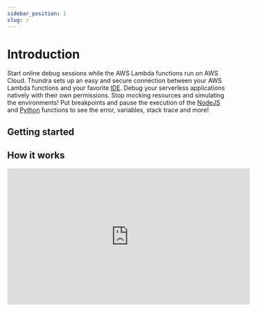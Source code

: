 ```yaml
---
sidebar_position: 1
slug: /
---
```


# Introduction

Start online debug sessions while the AWS Lambda functions run on AWS Cloud. 
Thundra sets up an easy and secure connection between your AWS Lambda functions and 
your favorite [IDE](#getting-started). Debug your serverless applications natively with their own permissions. 
Stop mocking resources and simulating the environments! Put breakpoints and pause
the execution of the [NodeJS](/configuration/nodejs) and [Python](/configuration/python) functions to see the error, variables, stack trace and more!

## Getting started


<div class="cols-2">
  <PluginCard plugin="VS Code" languages="NodeJS, Python" target="/extensions/vs-code"></PluginCard>
</div>


## How it works
<iframe width="560" height="315" src="https://www.youtube.com/embed/ilIrWV3eDBA" title="YouTube video player" frameborder="0" allow="accelerometer; autoplay; clipboard-write; encrypted-media; gyroscope; picture-in-picture" allowfullscreen></iframe>
